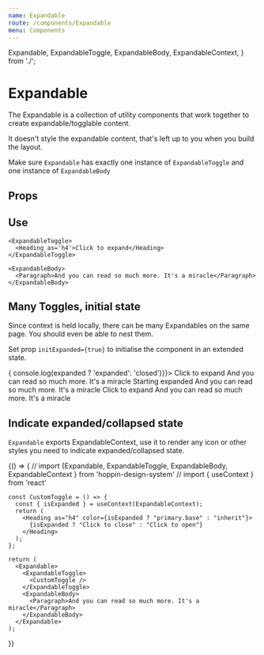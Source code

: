 ```yaml
---
name: Expandable
route: /components/Expandable
menu: Components
---
```


  Expandable,
  ExpandableToggle,
  ExpandableBody,
  ExpandableContext,
} from './';

# Expandable

The Expandable is a collection of utility components that work together to create expandable/togglable content.

It doesn't style the expandable content, that's left up to you when you build the layout.

Make sure `Expandable` has exactly one instance of `ExpandableToggle` and one instance of `ExpandableBody`

## Props

<Props of={Expandable} />

## Use

<Playground>
  <Expandable>

    <ExpandableToggle>
      <Heading as='h4'>Click to expand</Heading>
    </ExpandableToggle>

    <ExpandableBody>
      <Paragraph>And you can read so much more. It's a miracle</Paragraph>
    </ExpandableBody>

  </Expandable>
</Playground>

## Many Toggles, initial state

Since context is held locally, there can be many Expandables on the same page. You should even be able to nest them.

Set prop `initExpanded={true}` to initialise the component in an extended state.

<Playground>
  <Expandable onToggle={(expanded)=> { console.log(expanded ? 'expanded': 'closed')}}>
    <ExpandableToggle>
      <Heading as='h4'>Click to expand</Heading>
    </ExpandableToggle>
    <ExpandableBody>
      <Paragraph>And you can read so much more. It's a miracle</Paragraph>
    </ExpandableBody>
  </Expandable>

<Expandable initExpanded={true}>
  <ExpandableToggle>
    <Heading as="h4">Starting expanded</Heading>
  </ExpandableToggle>
  <ExpandableBody>
    <Paragraph>And you can read so much more. It's a miracle</Paragraph>
  </ExpandableBody>
</Expandable>

<Expandable>
  <ExpandableToggle>
    <Heading as="h4">Click to expand</Heading>
  </ExpandableToggle>
  <ExpandableBody>
    <Paragraph>And you can read so much more. It's a miracle</Paragraph>
  </ExpandableBody>
</Expandable>

</Playground>

## Indicate expanded/collapsed state

`Expandable` exports ExpandableContext, use it to render any icon or other styles you need to indicate expanded/collapsed state.

<Playground>
  {() => {
    // import {Expandable, ExpandableToggle, ExpandableBody, ExpandableContext } from 'hoppin-design-system'
    // import { useContext } from 'react'

    const CustomToggle = () => {
      const { isExpanded } = useContext(ExpandableContext);
      return (
        <Heading as="h4" color={isExpanded ? "primary.base" : "inherit"}>
          {isExpanded ? "Click to close" : "Click to open"}
        </Heading>
      );
    };

    return (
      <Expandable>
        <ExpandableToggle>
          <CustomToggle />
        </ExpandableToggle>
        <ExpandableBody>
          <Paragraph>And you can read so much more. It's a miracle</Paragraph>
        </ExpandableBody>
      </Expandable>
    );

}}

</Playground>
